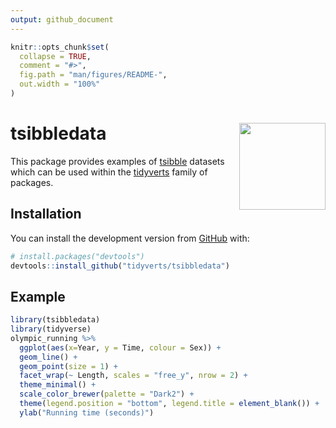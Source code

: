 ```yaml
---
output: github_document
---
```


<!-- README.md is generated from README.Rmd. Please edit that file -->

```r
knitr::opts_chunk$set(
  collapse = TRUE,
  comment = "#>",
  fig.path = "man/figures/README-",
  out.width = "100%"
)
```
# tsibbledata <img src='man/figures/logo.png' align="right" height="138.5" />
  
This package provides examples of [tsibble](https://tsibble.tidyverts.org/) datasets which can be used within the [tidyverts](https://tidyverts.org/) family of packages.

## Installation

You can install the development version from [GitHub](https://github.com/) with:

``` r
# install.packages("devtools")
devtools::install_github("tidyverts/tsibbledata")
```
## Example

```r
library(tsibbledata)
library(tidyverse)
olympic_running %>%
  ggplot(aes(x=Year, y = Time, colour = Sex)) +
  geom_line() +
  geom_point(size = 1) +
  facet_wrap(~ Length, scales = "free_y", nrow = 2) + 
  theme_minimal() + 
  scale_color_brewer(palette = "Dark2") + 
  theme(legend.position = "bottom", legend.title = element_blank()) +
  ylab("Running time (seconds)")
```

